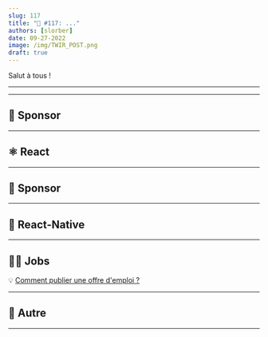 ```yaml
---
slug: 117
title: "📨 #117: ..."
authors: [slorber]
date: 09-27-2022
image: /img/TWIR_POST.png
draft: true
---
```


Salut à tous !

<Todo/>

<!-- truncate -->

---


<Support/>

---

## 💸 Sponsor


<Sponsor1/>

---

## ⚛️ React


<ReactContent/>

<SubscribeFormEmbed />

---

## 💸 Sponsor


<Sponsor2/>

---

## 📱 React-Native


<ReactNativeContent/>

---

## 🧑‍💻 Jobs


<Jobs/>

💡 [Comment publier une offre d'emploi ?](https://thisweekinreact.com/fr/sponsor)

---

## 🔀 Autre


<OtherContent/>

---


<Meme/>
